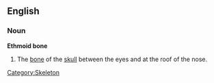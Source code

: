{{wikipedia}}
==English==
===Noun===
'''Ethmoid bone'''

#The [[bone]] of the [[skull]] between the eyes and at the roof of the nose.

[[Category:Skeleton]]